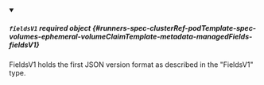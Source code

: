 


<details className="config-field" data-expandable="true" open>
<summary>

##### `fieldsV1` <span className="config-field-required" data-required="false">required</span> <span className="config-field-type">object</span> <span className="config-field-default"></span> <span className="config-field-enum"></span> {#runners-spec-clusterRef-podTemplate-spec-volumes-ephemeral-volumeClaimTemplate-metadata-managedFields-fieldsV1}

FieldsV1 holds the first JSON version format as described in the "FieldsV1" type.

</summary>

<PartialFieldsVreference />


</details>
